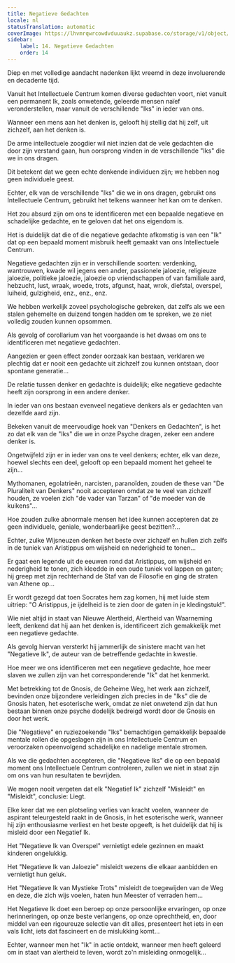```yaml
---
title: Negatieve Gedachten
locale: nl
statusTranslation: automatic
coverImage: https://lhvmrqwrcowdvduuaukz.supabase.co/storage/v1/object/public/strapi-uploads/small_cover-tratado-de-psicologia-revolucionaria.webp-5e15e1cec4e0ebebcde5d7fc7565d8fd.webp
sidebar:
    label: 14. Negatieve Gedachten
    order: 14
---
```

Diep en met volledige aandacht nadenken lijkt vreemd in deze involuerende en decadente tijd.

Vanuit het Intellectuele Centrum komen diverse gedachten voort, niet vanuit een permanent Ik, zoals onwetende, geleerde mensen naïef veronderstellen, maar vanuit de verschillende "Iks" in ieder van ons.

Wanneer een mens aan het denken is, gelooft hij stellig dat hij zelf, uit zichzelf, aan het denken is.

De arme intellectuele zoogdier wil niet inzien dat de vele gedachten die door zijn verstand gaan, hun oorsprong vinden in de verschillende "Iks" die we in ons dragen.

Dit betekent dat we geen echte denkende individuen zijn; we hebben nog geen individuele geest.

Echter, elk van de verschillende "Iks" die we in ons dragen, gebruikt ons Intellectuele Centrum, gebruikt het telkens wanneer het kan om te denken.

Het zou absurd zijn om ons te identificeren met een bepaalde negatieve en schadelijke gedachte, en te geloven dat het ons eigendom is.

Het is duidelijk dat die of die negatieve gedachte afkomstig is van een "Ik" dat op een bepaald moment misbruik heeft gemaakt van ons Intellectuele Centrum.

Negatieve gedachten zijn er in verschillende soorten: verdenking, wantrouwen, kwade wil jegens een ander, passionele jaloezie, religieuze jaloezie, politieke jaloezie, jaloezie op vriendschappen of van familiale aard, hebzucht, lust, wraak, woede, trots, afgunst, haat, wrok, diefstal, overspel, luiheid, gulzigheid, enz., enz., enz.

We hebben werkelijk zoveel psychologische gebreken, dat zelfs als we een stalen gehemelte en duizend tongen hadden om te spreken, we ze niet volledig zouden kunnen opsommen.

Als gevolg of corollarium van het voorgaande is het dwaas om ons te identificeren met negatieve gedachten.

Aangezien er geen effect zonder oorzaak kan bestaan, verklaren we plechtig dat er nooit een gedachte uit zichzelf zou kunnen ontstaan, door spontane generatie...

De relatie tussen denker en gedachte is duidelijk; elke negatieve gedachte heeft zijn oorsprong in een andere denker.

In ieder van ons bestaan evenveel negatieve denkers als er gedachten van dezelfde aard zijn.

Bekeken vanuit de meervoudige hoek van "Denkers en Gedachten", is het zo dat elk van de "Iks" die we in onze Psyche dragen, zeker een andere denker is.

Ongetwijfeld zijn er in ieder van ons te veel denkers; echter, elk van deze, hoewel slechts een deel, gelooft op een bepaald moment het geheel te zijn...

Mythomanen, egolatrieën, narcisten, paranoïden, zouden de these van "De Pluraliteit van Denkers" nooit accepteren omdat ze te veel van zichzelf houden, ze voelen zich "de vader van Tarzan" of "de moeder van de kuikens"...

Hoe zouden zulke abnormale mensen het idee kunnen accepteren dat ze geen individuele, geniale, wonderbaarlijke geest bezitten?...

Echter, zulke Wijsneuzen denken het beste over zichzelf en hullen zich zelfs in de tuniek van Aristippus om wijsheid en nederigheid te tonen...

Er gaat een legende uit de eeuwen rond dat Aristippus, om wijsheid en nederigheid te tonen, zich kleedde in een oude tuniek vol lappen en gaten; hij greep met zijn rechterhand de Staf van de Filosofie en ging de straten van Athene op...

Er wordt gezegd dat toen Socrates hem zag komen, hij met luide stem uitriep: "O Aristippus, je ijdelheid is te zien door de gaten in je kledingstuk!".

Wie niet altijd in staat van Nieuwe Alertheid, Alertheid van Waarneming leeft, denkend dat hij aan het denken is, identificeert zich gemakkelijk met een negatieve gedachte.

Als gevolg hiervan versterkt hij jammerlijk de sinistere macht van het "Negatieve Ik", de auteur van de betreffende gedachte in kwestie.

Hoe meer we ons identificeren met een negatieve gedachte, hoe meer slaven we zullen zijn van het corresponderende "Ik" dat het kenmerkt.

Met betrekking tot de Gnosis, de Geheime Weg, het werk aan zichzelf, bevinden onze bijzondere verleidingen zich precies in de "Iks" die de Gnosis haten, het esoterische werk, omdat ze niet onwetend zijn dat hun bestaan binnen onze psyche dodelijk bedreigd wordt door de Gnosis en door het werk.

Die "Negatieve" en ruziezoekende "Iks" bemachtigen gemakkelijk bepaalde mentale rollen die opgeslagen zijn in ons Intellectuele Centrum en veroorzaken opeenvolgend schadelijke en nadelige mentale stromen.

Als we die gedachten accepteren, die "Negatieve Iks" die op een bepaald moment ons Intellectuele Centrum controleren, zullen we niet in staat zijn om ons van hun resultaten te bevrijden.

We mogen nooit vergeten dat elk "Negatief Ik" zichzelf "Misleidt" en "Misleidt", conclusie: Liegt.

Elke keer dat we een plotseling verlies van kracht voelen, wanneer de aspirant teleurgesteld raakt in de Gnosis, in het esoterische werk, wanneer hij zijn enthousiasme verliest en het beste opgeeft, is het duidelijk dat hij is misleid door een Negatief Ik.

Het "Negatieve Ik van Overspel" vernietigt edele gezinnen en maakt kinderen ongelukkig.

Het "Negatieve Ik van Jaloezie" misleidt wezens die elkaar aanbidden en vernietigt hun geluk.

Het "Negatieve Ik van Mystieke Trots" misleidt de toegewijden van de Weg en deze, die zich wijs voelen, haten hun Meester of verraden hem...

Het Negatieve Ik doet een beroep op onze persoonlijke ervaringen, op onze herinneringen, op onze beste verlangens, op onze oprechtheid, en, door middel van een rigoureuze selectie van dit alles, presenteert het iets in een vals licht, iets dat fascineert en de mislukking komt...

Echter, wanneer men het "Ik" in actie ontdekt, wanneer men heeft geleerd om in staat van alertheid te leven, wordt zo'n misleiding onmogelijk...

